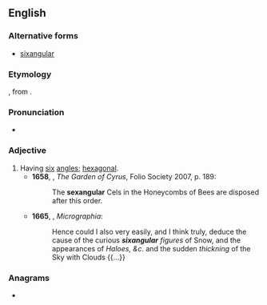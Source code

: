 ==English==

===Alternative forms===
*[[sixangular]]

===Etymology===
{{etyl|LL.|en}} {{m|la|sexangularis}}, from {{m|la|sexangulus}}.

===Pronunciation===
* {{IPA|en|/sɛkˈsæŋɡjʊlə/}}

===Adjective===
{{en-adj|-}}

# Having [[six]] [[angles]]; [[hexagonal]].
#* '''1658''', {{w|Sir Thomas Browne}}, ''The Garden of Cyrus'', Folio Society 2007, p. 189:
#*: The '''sexangular''' Cels in the Honeycombs of Bees are disposed after this order.
#* '''1665''', {{w|Robert Hooke}}, ''Micrographia'':
#*: Hence could I also very easily, and I think truly, deduce the cause of the curious '''''sixangular''' figures'' of Snow, and the appearances of ''Haloes, &c.'' and the sudden ''thickning'' of the Sky with Clouds {{...}}

===Anagrams===
* {{anagrams|en|a=aaeglnrsux|auxlangers}}